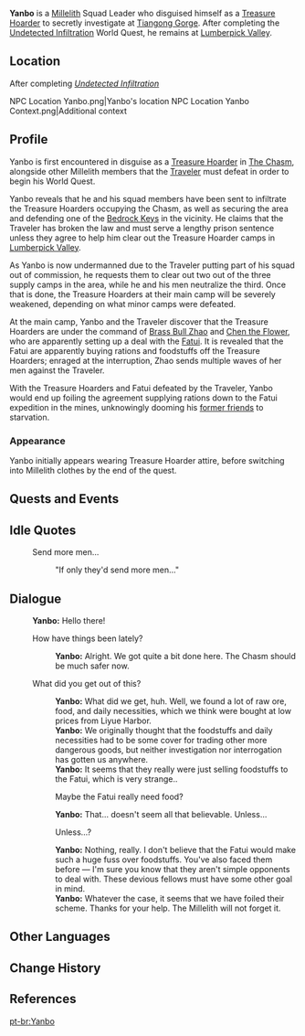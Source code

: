 {{Character Infobox
|type             = Open-World NPC
|image            = <gallery>
NPC Yanbo.png|Millelith
NPC Yanbo Treasure Hoarders.png|Disguised
</gallery>
|realname         = 
|region           = Liyue
|location         = Liyue
|affiliation      = Millelith
|title            = Millelith Squad Leader
|voiceEN          = [https://www.edwardamendoza.com/ Edward A. Mendoza]<ref name="Edward A Mendoza">Twitter: [https://twitter.com/serendipeddie/status/1514754124289556485 EN VA Self Announcement] ([https://web.archive.org/web/20220414235541/https://twitter.com/serendipeddie/status/1514754124289556485 Archived])</ref>
}}
'''Yanbo''' is a [[Millelith]] Squad Leader who disguised himself as a [[Treasure Hoarder]] to secretly investigate at [[Tiangong Gorge]]. After completing the [[Undetected Infiltration]] World Quest, he remains at [[Lumberpick Valley]].

==Location==
;After completing ''[[Undetected Infiltration]]''
<gallery>
NPC Location Yanbo.png|Yanbo's location
NPC Location Yanbo Context.png|Additional context
</gallery>

==Profile==
<!-- detailed story/lore information goes here -->
Yanbo is first encountered in disguise as a [[Treasure Hoarders|Treasure Hoarder]] in [[The Chasm (Area)|The Chasm]], alongside other Millelith members that the [[Traveler]] must defeat in order to begin his World Quest.

Yanbo reveals that he and his squad members have been sent to infiltrate the Treasure Hoarders occupying the Chasm, as well as securing the area and defending one of the [[Bedrock Key]]s in the vicinity. He claims that the Traveler has broken the law and must serve a lengthy prison sentence unless they agree to help him clear out the Treasure Hoarder camps in [[Lumberpick Valley]].

As Yanbo is now undermanned due to the Traveler putting part of his squad out of commission, he requests them to clear out two out of the three supply camps in the area, while he and his men neutralize the third. Once that is done, the Treasure Hoarders at their main camp will be severely weakened, depending on what minor camps were defeated.

At the main camp, Yanbo and the Traveler discover that the Treasure Hoarders are under the command of [[Brass Bull Zhao]] and [[Chen the Flower]], who are apparently setting up a deal with the [[Fatui]]. It is revealed that the Fatui are apparently buying rations and foodstuffs off the Treasure Hoarders; enraged at the interruption, Zhao sends multiple waves of her men against the Traveler.

With the Treasure Hoarders and Fatui defeated by the Traveler, Yanbo would end up foiling the agreement supplying rations down to the Fatui expedition in the mines, unknowingly dooming his [[Anton|former friends]] to starvation.

===Appearance===
Yanbo initially appears wearing Treasure Hoarder attire, before switching into Millelith clothes by the end of the quest.

==Quests and Events==
{{Quests and Events}}

==Idle Quotes==
{{Dialogue Start}}
: {{DIcon|Idle}} Send more men...
:: {{A|VO Yanbo 01.ogg}} "If only they'd send more men..."
{{Dialogue End}}

==Dialogue==
{{Dialogue Start}}
:'''Yanbo:''' Hello there!
:{{DIcon}} How have things been lately?
::'''Yanbo:''' Alright. We got quite a bit done here. The Chasm should be much safer now.
:{{DIcon}} What did you get out of this?
::'''Yanbo:''' What did we get, huh. Well, we found a lot of raw ore, food, and daily necessities, which we think were bought at low prices from Liyue Harbor.
::'''Yanbo:''' We originally thought that the foodstuffs and daily necessities had to be some cover for trading other more dangerous goods, but neither investigation nor interrogation has gotten us anywhere.
::'''Yanbo:''' It seems that they really were just selling foodstuffs to the Fatui, which is very strange..
::{{DIcon}} Maybe the Fatui really need food?
::'''Yanbo:''' That... doesn't seem all that believable. Unless...
::{{DIcon}} Unless...?
::'''Yanbo:''' Nothing, really. I don't believe that the Fatui would make such a huge fuss over foodstuffs. You've also faced them before &mdash; I'm sure you know that they aren't simple opponents to deal with. These devious fellows must have some other goal in mind.
::'''Yanbo:''' Whatever the case, it seems that we have foiled their scheme. Thanks for your help. The Millelith will not forget it.
{{Dialogue End}}

==Other Languages==
{{Other Languages
|default_hidden = 1
|en      = Yanbo
|zhs     = 彦博
|zhs_rm  = Yànbó
|zht     = 彥博
|zht_rm  = Yànbó
|ja      = 彦博
|ja_rm   = Genhaku{{Assumed}}
|ko      = 언박
|es      = Yanbo
|fr      = Yanbo
|ru      = Янь Бо
|th      = Yanbo
|vi      = Yanbo
|de      = Yanbo
|id      = Yanbo
|pt      = Yanbo
|tr      = Yanbo
|it      = Yanbo
}}

==Change History==
{{Change History|2.6}}

==References==
{{Reflist}}

[[pt-br:Yanbo]]